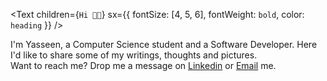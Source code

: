 <Text
  children={`Hi 👋🏽`}
  sx={{ fontSize: [4, 5, 6], fontWeight: `bold`, color: `heading` }}
/>

I'm Yasseen, a Computer Science student and a Software Developer. Here I'd like to share some of my writings, thoughts and pictures.  
Want to reach me? Drop me a message on [Linkedin](https://www.linkedin.com/in/yasseensalama/) or [Email](mailto:yasseen.salama@gmail.com) me. 
